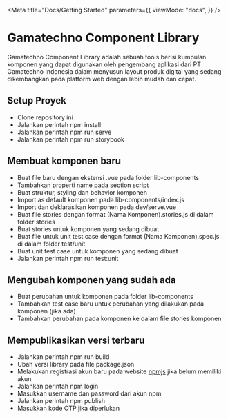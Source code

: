 
<Meta
  title="Docs/Getting Started"
  parameters={{
    viewMode: "docs",
  }}
/>

# Gamatechno Component Library

Gamatechno Component Library adalah sebuah tools berisi kumpulan komponen yang dapat digunakan oleh pengembang aplikasi dari PT Gamatechno Indonesia dalam menyusun layout produk digital yang sedang dikembangkan pada platform web dengan lebih mudah dan cepat.

## Setup Proyek

- Clone repository ini
- Jalankan perintah npm install
- Jalankan perintah npm run serve
- Jalankan perintah npm run storybook

## Membuat komponen baru

- Buat file baru dengan ekstensi .vue pada folder lib-components
- Tambahkan properti name pada section script
- Buat struktur, styling dan behavior komponen
- Import as default komponen pada lib-components/index.js
- Import dan deklarasikan komponen pada dev/serve.vue
- Buat file stories dengan format (Nama Komponen).stories.js di dalam folder stories
- Buat stories untuk komponen yang sedang dibuat
- Buat file untuk unit test case dengan format (Nama Komponen).spec.js di dalam folder test/unit
- Buat unit test case untuk komponen yang sedang dibuat
- Jalankan perintah npm run test:unit

## Mengubah komponen yang sudah ada

- Buat perubahan untuk komponen pada folder lib-components
- Tambahkan test case baru untuk perubahan yang dilakukan pada komponen (jika ada)
- Tambahkan perubahan pada komponen ke dalam file stories komponen

## Mempublikasikan versi terbaru

- Jalankan perintah npm run build
- Ubah versi library pada file package.json
- Melakukan registrasi akun baru pada website [npmjs](https://www.npmjs.com/) jika belum memiliki akun
- Jalankan perintah npm login
- Masukkan username dan password dari akun npm
- Jalankan perintah npm publish
- Masukkan kode OTP jika diperlukan
